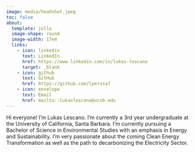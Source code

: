 ```yaml
---
image: media/headshot.jpeg
toc: false
about: 
  template: jolla
  image-shape: round
  image-width: 17em
  links:
    - icon: linkedin
      text: LinkedIn
      href: https://www.linkedin.com/in/lukas-lescano
      target: _blank
    - icon: github
      text: GitHub
      href: https://github.com/lperusa7
    - icon: envelope
      text: Email
      href: mailto::lukaslescano@ucsb.edu
---
```


Hi everyone! I'm Lukas Lescano. I'm currently a 3rd year undergraduate at the University of California, Santa Barbara. I'm currently pursuing a Bachelor of Science in Environmental Studies with an emphasis in Energy and Sustainability. I'm very passionate about the coming Clean Energy Transformation as well as the path to decarbonizing the Electricity Sector.
